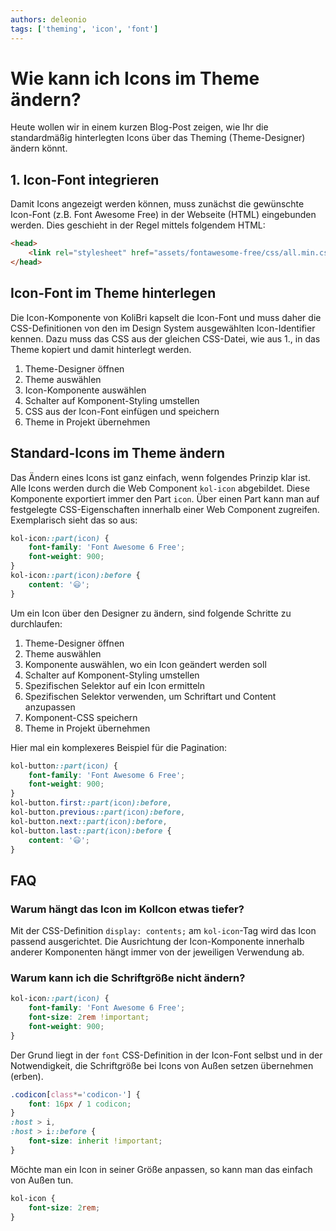 ```yaml
---
authors: deleonio
tags: ['theming', 'icon', 'font']
---
```



# Wie kann ich Icons im Theme ändern?

Heute wollen wir in einem kurzen Blog-Post zeigen, wie Ihr die standardmäßig hinterlegten Icons über das Theming (Theme-Designer) ändern könnt.

## 1. Icon-Font integrieren

Damit Icons angezeigt werden können, muss zunächst die gewünschte Icon-Font (z.B. Font Awesome Free) in der Webseite (HTML) eingebunden werden. Dies geschieht in der Regel mittels folgendem HTML:

```html
<head>
	<link rel="stylesheet" href="assets/fontawesome-free/css/all.min.css" />
</head>
```

## Icon-Font im Theme hinterlegen

Die Icon-Komponente von KoliBri kapselt die Icon-Font und muss daher die CSS-Definitionen von den im Design System ausgewählten Icon-Identifier kennen.
Dazu muss das CSS aus der gleichen CSS-Datei, wie aus 1., in das Theme kopiert und damit hinterlegt werden.

1. Theme-Designer öffnen
2. Theme auswählen
3. Icon-Komponente auswählen
4. Schalter auf Komponent-Styling umstellen
5. CSS aus der Icon-Font einfügen und speichern
6. Theme in Projekt übernehmen

## Standard-Icons im Theme ändern

Das Ändern eines Icons ist ganz einfach, wenn folgendes Prinzip klar ist. Alle Icons werden durch die Web Component `kol-icon` abgebildet. Diese Komponente
exportiert immer den Part `icon`. Über einen Part kann man auf festgelegte CSS-Eigenschaften innerhalb einer Web Component zugreifen. Exemplarisch sieht das
so aus:

```css
kol-icon::part(icon) {
	font-family: 'Font Awesome 6 Free';
	font-weight: 900;
}
kol-icon::part(icon):before {
	content: '😃';
}
```

Um ein Icon über den Designer zu ändern, sind folgende Schritte zu durchlaufen:

1. Theme-Designer öffnen
2. Theme auswählen
3. Komponente auswählen, wo ein Icon geändert werden soll
4. Schalter auf Komponent-Styling umstellen
5. Spezifischen Selektor auf ein Icon ermitteln
6. Spezifischen Selektor verwenden, um Schriftart und Content anzupassen
7. Komponent-CSS speichern
8. Theme in Projekt übernehmen

Hier mal ein komplexeres Beispiel für die Pagination:

```css
kol-button::part(icon) {
	font-family: 'Font Awesome 6 Free';
	font-weight: 900;
}
kol-button.first::part(icon):before,
kol-button.previous::part(icon):before,
kol-button.next::part(icon):before,
kol-button.last::part(icon):before {
	content: '😃';
}
```

## FAQ

### Warum hängt das Icon im KolIcon etwas tiefer?

Mit der CSS-Definition `display: contents;` am `kol-icon`-Tag wird das Icon passend ausgerichtet. Die Ausrichtung der Icon-Komponente innerhalb anderer Komponenten hängt immer von der jeweiligen Verwendung ab.

### Warum kann ich die Schriftgröße nicht ändern?

```css
kol-icon::part(icon) {
	font-family: 'Font Awesome 6 Free';
	font-size: 2rem !important;
	font-weight: 900;
}
```

Der Grund liegt in der `font` CSS-Definition in der Icon-Font selbst und in der Notwendigkeit, die Schriftgröße
bei Icons von Außen setzen übernehmen (erben).

```css
.codicon[class*='codicon-'] {
	font: 16px / 1 codicon;
}
:host > i,
:host > i::before {
	font-size: inherit !important;
}
```

Möchte man ein Icon in seiner Größe anpassen, so kann man das einfach von Außen tun.

```css
kol-icon {
	font-size: 2rem;
}
```
